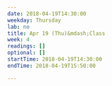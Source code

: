 ```yaml
---
date: 2018-04-19T14:30:00
weekday: Thursday
lab: no
title: Apr 19 (Thu)&mdash;Class
week: 4
readings: []
optional: []
startTime: 2018-04-19T14:30:00
endTime: 2018-04-19T15:50:00

---
```


